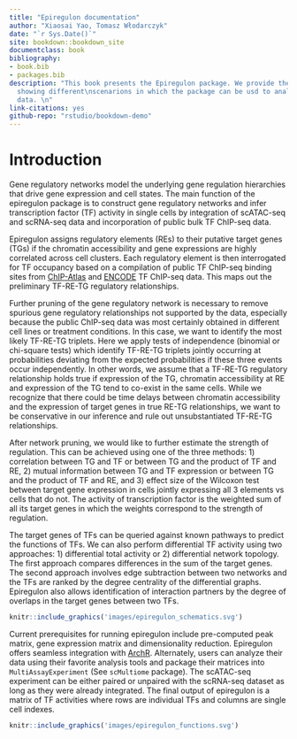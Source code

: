 ```yaml
--- 
title: "Epiregulon documentation"
author: "Xiaosai Yao, Tomasz Włodarczyk"
date: "`r Sys.Date()`"
site: bookdown::bookdown_site
documentclass: book
bibliography:
- book.bib
- packages.bib
description: "This book presents the Epiregulon package. We provide the tutorials
  showing different\nscenarions in which the package can be usd to analyse single-cell
  data. \n"
link-citations: yes
github-repo: "rstudio/bookdown-demo"
---
```


# Introduction {-}

Gene regulatory networks model the underlying gene regulation hierarchies that drive gene expression and cell states. The main function of the epiregulon package is to construct gene regulatory networks and infer transcription factor (TF) activity in single cells by integration of scATAC-seq and scRNA-seq data and incorporation of public bulk TF ChIP-seq data.

Epiregulon assigns regulatory elements (REs) to their putative target genes (TGs) if the chromatin accessibility and gene expressions are highly correlated across cell clusters. Each regulatory element is then interrogated for TF occupancy based on a compilation of public TF ChIP-seq binding sites from [ChIP-Atlas](https://chip-atlas.org/) and [ENCODE](https://www.encodeproject.org/) TF ChIP-seq data. This maps out the preliminary TF-RE-TG regulatory relationships.

Further pruning of the gene regulatory network is necessary to remove spurious gene regulatory relationships not supported by the data, especially because the public ChIP-seq data was most certainly obtained in different cell lines or treatment conditions. In this case, we want to identify the most likely TF-RE-TG triplets. Here we apply tests of independence (binomial or chi-square tests) which identify TF-RE-TG triplets jointly occurring at probabilities deviating from the expected probabilities if these three events occur independently. In other words, we assume that a TF-RE-TG regulatory relationship holds true if expression of the TG, chromatin accessibility at RE and expression of the TG tend to co-exist in the same cells. While we recognize that there could be time delays between chromatin accessibility and the expression of target genes in true RE-TG relationships, we want to be conservative in our inference and rule out unsubstantiated TF-RE-TG relationships.

After network pruning, we would like to further estimate the strength of regulation. This can be achieved using one of the three methods: 1) correlation between TG and TF or between TG and the product of TF and RE, 2) mutual information between TG and TF expression or between TG and the product of TF and RE, and 3) effect size of the Wilcoxon test between target gene expression in cells jointly expressing all 3 elements vs cells that do not. The activity of transcription factor is the weighted sum of all its target genes in which the weights correspond to the strength of regulation.
 
The target genes of TFs can be queried against known pathways to predict the functions of TFs. We can also perform differential TF activity using two approaches: 1) differential total activity or 2) differential network topology. The first approach compares differences in the sum of the target genes. The second approach involves edge subtraction between two networks and the TFs are ranked by the degree centrality of the differential graphs. Epiregulon also allows identification of interaction partners by the degree of overlaps in the target genes between two TFs.

```r
knitr::include_graphics('images/epiregulon_schematics.svg')
```

Current prerequisites for running epiregulon include pre-computed peak matrix,  gene expression matrix and dimensionality reduction. Epiregulon offers seamless integration with [ArchR](https://www.archrproject.com/). Alternately, users can analyze their data using their favorite analysis tools and package their matrices into `MultiAssayExperiment` (See `scMultiome` package). The scATAC-seq experiment can be either paired or unpaired with the scRNA-seq dataset as long as they were already integrated. The final output of epiregulon is a matrix of TF activities where rows are individual TFs and columns are single cell indexes.

```r
knitr::include_graphics('images/epiregulon_functions.svg')
```

